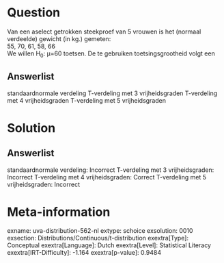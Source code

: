 Question
========

Van een aselect getrokken steekproef van 5 vrouwen is het (normaal
verdeelde) gewicht (in kg.) gemeten:\
55, 70, 61, 58, 66\
We willen H~0~: μ=60 toetsen. De te gebruiken toetsingsgrootheid volgt
een

Answerlist
----------

standaardnormale verdeling
T-verdeling met 3 vrijheidsgraden
T-verdeling met 4 vrijheidsgraden
T-verdeling met 5 vrijheidsgraden

Solution
========

Answerlist
----------

standaardnormale verdeling: Incorrect
T-verdeling met 3 vrijheidsgraden: Incorrect
T-verdeling met 4 vrijheidsgraden: Correct
T-verdeling met 5 vrijheidsgraden: Incorrect

Meta-information
================
exname: uva-distribution-562-nl
extype: schoice
exsolution: 0010
exsection: Distributions/Continuous/t-distribution
exextra[Type]: Conceptual
exextra[Language]: Dutch
exextra[Level]: Statistical Literacy
exextra[IRT-Difficulty]: -1.164
exextra[p-value]: 0.9484
